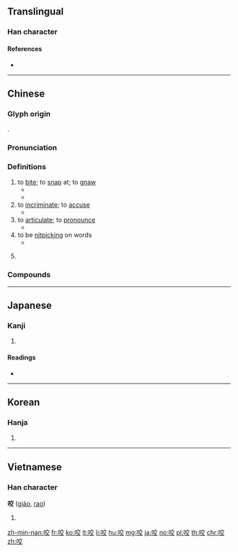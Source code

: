 {{also|齩}}
==Translingual==

===Han character===
{{Han char|rn=30|rad=口|as=06|sn=9|four=60048|canj=RYCK|ids=⿰口交}}

====References====
* {{Han ref|kx=0186.160|dkj=03543|dj=0406.010|hdz=10621.020|uh=54AC|ud=21676|bh=AB72|bd=43890}}

----

==Chinese==
{{zh-forms}}

===Glyph origin===
{{Han etym}}
{{Han compound|口|交|ls=psc|c1=s|c2=p}}.

===Pronunciation===
{{zh-pron
|m=yǎo
|c=ngaau5
|h=pfs=ngâu
|md=gâ/ngāu
|md_note=gâ - vernacular; ngāu - literary
|mn=qz:gáu/tw,xm,zz:ngáu/qz:kǎ/tw,xm,zz:kā
|mn_note=gáu/ngáu - literary; kǎ/kā - vernacular (俗)
|w=3ngau
|mc=y
|oc=y
|ma=zh-yao.ogg
|cat=v,n
}}

===Definitions===
{{zh-hanzi}}

# to [[bite]]; to [[snap]] at; to [[gnaw]]
#* {{zh-x|一 條 狗 咬 了 他 的 腿。|A dog '''snapped at''' his leg.}}
#* {{zh-x|他 被 響尾蛇 咬 過。|He had been '''bitten''' by a rattlesnake.}}
# to [[incriminate]]; to [[accuse]]
#* {{zh-x|他 站 在 被告 席 上，什麼 都 招認，什麼 人 都 '''咬'''。|He was in the public dock, confessing everything, '''implicating''' everybody.}}
# to [[articulate]]; to [[pronounce]]
#* {{zh-x|這 個 字 他 咬 得 很 准.|He can '''pronounce''' this word correctly.}}
# to be [[nitpicking]] on words
#* {{zh-x|別 老 咬 住 我 那 句 話 不 放|Don't keep nagging me about that remark of mine.}}
# {{lb|zh|neologism|euphonism}} {{zh-alt-form|口交|[[oral sex]]; to perform oral sex on}}

===Compounds===
{{zh-der|一口咬死|咬牙切齒|咬舌子|咬舌頭|弄狗相咬|咬舌根|咬嘴|咬咬|咬破|咬薑呷醋|嚼咬人|怒目咬牙|咬定|一口咬定|咬舌|咬秋|咬定牙關|咬合不正|咬人貓|咬頭|咬釘嚼鐵|咬斷鐵|咬字兒|咬春|咬人狗|咬菜根|咬舌兒|咬耳朵|咬群|咬牙|咬手|咬定牙根|咬字眼兒|咬嚼|咬合|咬住|咬字|反咬|切齒咬牙|咬緊|咬合調整|啖指咬舌|咬緊牙關|咬文嚼字|毒咬|狗咬狗|炒咬|老咬蟲|虎咬豬}}

----

==Japanese==

===Kanji===
{{ja-kanji|grade=|rs=口06}}

# {{defn|lang=ja|sort=口06}}

====Readings====
* {{ja-readings|on=[[こう]] (kō), [[ごう]] (gō), [[よう]] (yō)|kun=[[かむ]] (kamu)}}

----

==Korean==

===Hanja===
{{ko-hanja|hangeul=교|rv=gyo|mr=kyo|y=kyo}}

# {{defn|lang=ko|sort=口06}}

----

==Vietnamese==

===Han character===
'''咬''' ([[giảo]], [[rao]])

# {{defn|lang=vi}}

[[zh-min-nan:咬]]
[[fr:咬]]
[[ko:咬]]
[[lt:咬]]
[[li:咬]]
[[hu:咬]]
[[mg:咬]]
[[ja:咬]]
[[no:咬]]
[[pl:咬]]
[[th:咬]]
[[chr:咬]]
[[zh:咬]]